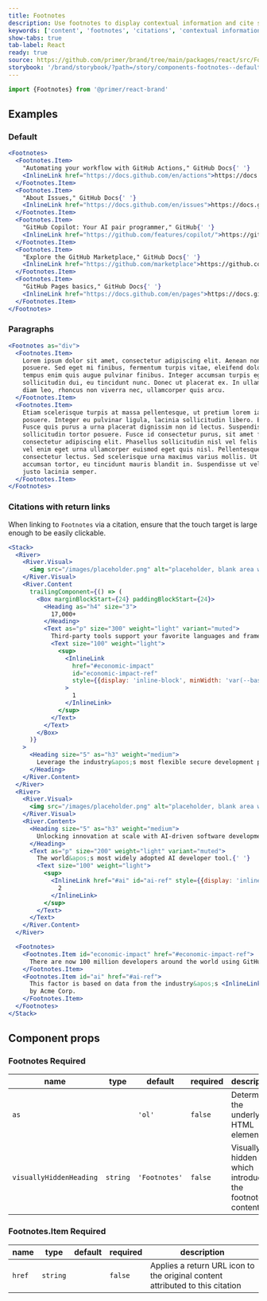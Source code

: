 ```yaml
---
title: Footnotes
description: Use footnotes to display contextual information and cite sources in the page content.
keywords: ['content', 'footnotes', 'citations', 'contextual information']
show-tabs: true
tab-label: React
ready: true
source: https://github.com/primer/brand/tree/main/packages/react/src/Footnotes/Footnotes.tsx
storybook: '/brand/storybook/?path=/story/components-footnotes--default'
---
```




```js
import {Footnotes} from '@primer/react-brand'
```

## Examples

### Default

```jsx live
<Footnotes>
  <Footnotes.Item>
    "Automating your workflow with GitHub Actions," GitHub Docs{' '}
    <InlineLink href="https://docs.github.com/en/actions">https://docs.github.com/en/actions</InlineLink>.
  </Footnotes.Item>
  <Footnotes.Item>
    "About Issues," GitHub Docs{' '}
    <InlineLink href="https://docs.github.com/en/issues">https://docs.github.com/en/issues</InlineLink>.
  </Footnotes.Item>
  <Footnotes.Item>
    "GitHub Copilot: Your AI pair programmer," GitHub{' '}
    <InlineLink href="https://github.com/features/copilot/">https://github.com/features/copilot/</InlineLink>.
  </Footnotes.Item>
  <Footnotes.Item>
    "Explore the GitHub Marketplace," GitHub Docs{' '}
    <InlineLink href="https://github.com/marketplace">https://github.com/marketplace</InlineLink>.
  </Footnotes.Item>
  <Footnotes.Item>
    "GitHub Pages basics," GitHub Docs{' '}
    <InlineLink href="https://docs.github.com/en/pages">https://docs.github.com/en/pages</InlineLink>.
  </Footnotes.Item>
</Footnotes>
```

### Paragraphs

```jsx live
<Footnotes as="div">
  <Footnotes.Item>
    Lorem ipsum dolor sit amet, consectetur adipiscing elit. Aenean non facilisis tortor. Pellentesque rhoncus blandit
    posuere. Sed eget mi finibus, fermentum turpis vitae, eleifend dolor. Maecenas viverra neque at cursus faucibus. Nam
    tempus enim quis augue pulvinar finibus. Integer accumsan turpis eget mauris pretium, non dapibus orci cursus. Ut in
    sollicitudin dui, eu tincidunt nunc. Donec ut placerat ex. In ullamcorper nibh eu sapien convallis bibendum. Sed
    diam leo, rhoncus non viverra nec, ullamcorper quis arcu.
  </Footnotes.Item>
  <Footnotes.Item>
    Etiam scelerisque turpis at massa pellentesque, ut pretium lorem iaculis. Pellentesque feugiat nisi quis viverra
    posuere. Integer eu pulvinar ligula, lacinia sollicitudin libero. Etiam in cursus lacus, vitae vestibulum elit.
    Fusce quis purus a urna placerat dignissim non id lectus. Suspendisse malesuada nisi eget nibh tempus, et
    sollicitudin tortor posuere. Fusce id consectetur purus, sit amet faucibus orci. Lorem ipsum dolor sit amet,
    consectetur adipiscing elit. Phasellus sollicitudin nisl vel felis tempor, quis porttitor diam elementum. Integer
    vel enim eget urna ullamcorper euismod eget quis nisl. Pellentesque nec erat tincidunt, dignissim ligula ut,
    consectetur lectus. Sed scelerisque urna maximus varius mollis. Ut dictum sed nibh id fermentum. Ut hendrerit
    accumsan tortor, eu tincidunt mauris blandit in. Suspendisse ut velit in felis molestie euismod. Nam vitae dui a
    justo lacinia semper.
  </Footnotes.Item>
</Footnotes>
```

### Citations with return links

When linking to `Footnotes` via a citation, ensure that the touch target is large enough to be easily clickable.

```jsx live
<Stack>
  <River>
    <River.Visual>
      <img src="/images/placeholder.png" alt="placeholder, blank area with a gray background color" />
    </River.Visual>
    <River.Content
      trailingComponent={() => (
        <Box marginBlockStart={24} paddingBlockStart={24}>
          <Heading as="h4" size="3">
            17,000+
          </Heading>
          <Text as="p" size="300" weight="light" variant="muted">
            Third-party tools support your favorite languages and frameworks{' '}
            <Text size="100" weight="light">
              <sup>
                <InlineLink
                  href="#economic-impact"
                  id="economic-impact-ref"
                  style={{display: 'inline-block', minWidth: 'var(--base-size-24)'}}
                >
                  1
                </InlineLink>
              </sup>
            </Text>
          </Text>
        </Box>
      )}
    >
      <Heading size="5" as="h3" weight="medium">
        Leverage the industry&apos;s most flexible secure development platform.
      </Heading>
    </River.Content>
  </River>
  <River>
    <River.Visual>
      <img src="/images/placeholder.png" alt="placeholder, blank area with a gray background color" />
    </River.Visual>
    <River.Content>
      <Heading size="5" as="h3" weight="medium">
        Unlocking innovation at scale with AI-driven software development.
      </Heading>
      <Text as="p" size="200" weight="light" variant="muted">
        The world&apos;s most widely adopted AI developer tool.{' '}
        <Text size="100" weight="light">
          <sup>
            <InlineLink href="#ai" id="ai-ref" style={{display: 'inline-block', minWidth: 'var(--base-size-24)'}}>
              2
            </InlineLink>
          </sup>
        </Text>
      </Text>
    </River.Content>
  </River>

  <Footnotes>
    <Footnotes.Item id="economic-impact" href="#economic-impact-ref">
      There are now 100 million developers around the world using GitHub.{' '}
    </Footnotes.Item>
    <Footnotes.Item id="ai" href="#ai-ref">
      This factor is based on data from the industry&apos;s <InlineLink href="#">longest running analysis</InlineLink>{' '}
      by Acme Corp.
    </Footnotes.Item>
  </Footnotes>
</Stack>
```

## Component props

### Footnotes <Label>Required</Label>

| name                    | type                | default       | required | description                                                  |
| ----------------------- | ------------------- | ------------- | -------- | ------------------------------------------------------------ |
| `as`                    | <FootnotesAsProp /> | `'ol'`        | `false`  | Determines the underlying HTML element                       |
| `visuallyHiddenHeading` | `string`            | `'Footnotes'` | `false`  | Visually hidden title, which introduces the footnote content |

### Footnotes.Item <Label>Required</Label>

| name   | type     | default | required | description                                                                   |
| ------ | -------- | ------- | -------- | ----------------------------------------------------------------------------- |
| `href` | `string` |         | `false`  | Applies a return URL icon to the original content attributed to this citation |
